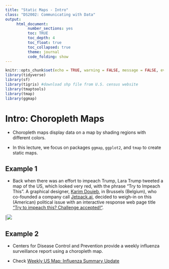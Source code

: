 ```yaml
---
title: "Static Maps - Intro"
class: "DS2002: Communicating with Data"
output:
     html_document:
          number_sections: yes
          toc: TRUE
          toc_depth: 4
          toc_float: true
          toc_collapsed: true
          theme: journal
          code_folding: show
---
```


```r
knitr::opts_chunk$set(echo = TRUE, warning = FALSE, message = FALSE, eval=FALSE)
library(tidyverse)
library(sf)
library(tigris) #download shp file from U.S. census website
library(tmaptools)
library(tmap)
library(ggmap)
```

# Intro: Choropleth Maps

- Choropleth maps display data on a map by shading regions with different colors. 

- In this lecture, we focus on packages `ggmap`, `ggplot2`, and `tmap` to create static maps. 

## Example 1

- Back when there was an effort to impeach Trump, 
Lara Trump tweeted a map of the US, which looked very red,
with the phrase "Try to Impeach This". 
A graphical designer, [Karim Douieb](https://www.linkedin.com/in/karim-douieb/), 
in Brussels (Belgium), 
who co-founded a company call [Jetpack.ai](https://www.jetpack.ai/), decided to weigh-in on this (American) political issue with an
interactive response web page title ["Try to impeach this? Challenge accepted!"](http://try-to-impeach-this.jetpack.ai). 

|![](images/try.png)

## Example 2

- Centers for Disease Control and Prevention provide a weekly influenza surveillance report using a choropleth map. 

- Check [Weekly US Map: Influenza Summary Update](https://www.cdc.gov/flu/weekly/usmap.htm)

